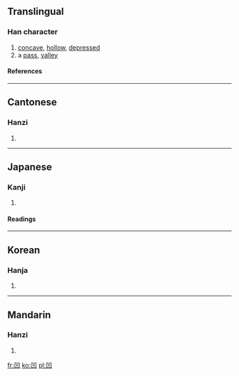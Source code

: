 ==Translingual==
===Han character===
{{Han char|rn=17|rad=凵|as=03|sn=5|four=7777<sub>0</sub>|canj=尸尸山 (SSU)}}
# [[concave]], [[hollow]], [[depressed]]
# a [[pass]], [[valley]]
====References====
{{Han ref|kx=0135.100|dkj=01810|dj=0301.060|hdz=10308.030|uh=51F9|ud=20985|bh=A557|bd=42327}}
----
==Cantonese==
===Hanzi===
{{yue-hanzi|jyut=|y=[[aau3]], [[nap1]] [[wa1]]}}
# {{defn|Cantonese}}
----
==Japanese==
===Kanji===
{{ja-kanji|grade=c|rs=凵03}}
# {{defn|Japanese}}
====Readings====
{{ja-readings|on=[[おう]] (ō)|kun=[[くぼむ]] (kubomu), [[くぼみ]] (kubomi)}}
----
==Korean==
===Hanja===
{{ko-hanja|hangeul=요|eumhun=오목할|rv=yo|mr=yo}}
# {{defn|Korean}}

----
==Mandarin==
===Hanzi===
{{cmn-hanzi|pin=[[āo]] ([[ao1]])|wg=[[ao1|ao<sup>1</sup>]]}}
# {{defn|Mandarin}}

[[fr:凹]]
[[ko:凹]]
[[pl:凹]]